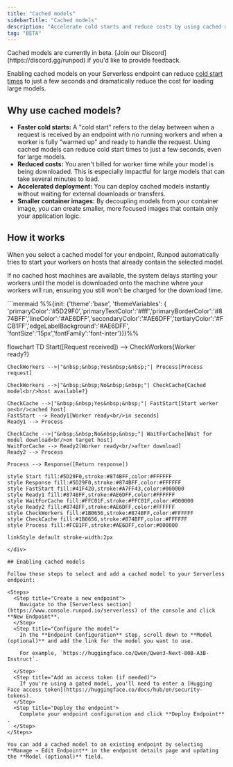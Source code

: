 ```yaml
---
title: "Cached models"
sidebarTitle: "Cached models"
description: "Accelerate cold starts and reduce costs by using cached models."
tag: "BETA"
---
```


<Note>
Cached models are currently in beta. [Join our Discord](https://discord.gg/runpod) if you'd like to provide feedback.
</Note>

Enabling cached models on your Serverless endpoint can reduce [cold start times](/serverless/overview#cold-starts) to just a few seconds and dramatically reduce the cost for loading large models.

## Why use cached models?

- **Faster cold starts:** A "cold start" refers to the delay between when a request is received by an endpoint with no running workers and when a worker is fully "warmed up" and ready to handle the request. Using cached models can reduce cold start times to just a few seconds, even for large models.
- **Reduced costs:** You aren't billed for worker time while your model is being downloaded. This is especially impactful for large models that can take several minutes to load.
- **Accelerated deployment:** You can deploy cached models instantly without waiting for external downloads or transfers.
- **Smaller container images:** By decoupling models from your container image, you can create smaller, more focused images that contain only your application logic.

## How it works

When you select a cached model for your endpoint, Runpod automatically tries to start your workers on hosts that already contain the selected model.

If no cached host machines are available, the system delays starting your workers until the model is downloaded onto the machine where your workers will run, ensuring you still won't be charged for the download time.

<div style={{ marginLeft: '4rem'}}>
```mermaid
%%{init: {'theme':'base', 'themeVariables': { 'primaryColor':'#5D29F0','primaryTextColor':'#fff','primaryBorderColor':'#874BFF','lineColor':'#AE6DFF','secondaryColor':'#AE6DFF','tertiaryColor':'#FCB1FF','edgeLabelBackground':'#AE6DFF', 'fontSize':'15px','fontFamily':'font-inter'}}}%%

flowchart TD
    Start([Request received]) --> CheckWorkers{Worker<br/>ready?}
    
    CheckWorkers -->|"&nbsp;&nbsp;Yes&nbsp;&nbsp;"| Process[Process request]
    
    CheckWorkers -->|"&nbsp;&nbsp;No&nbsp;&nbsp;"| CheckCache{Cached model<br/>host available?}
    
    CheckCache -->|"&nbsp;&nbsp;Yes&nbsp;&nbsp;"| FastStart[Start worker on<br/>cached host]
    FastStart --> Ready1[Worker ready<br/>in seconds]
    Ready1 --> Process
    
    CheckCache -->|"&nbsp;&nbsp;No&nbsp;&nbsp;"| WaitForCache[Wait for model download<br/>on target host]
    WaitForCache --> Ready2[Worker ready<br/>after download]
    Ready2 --> Process
    
    Process --> Response([Return response])

    style Start fill:#5D29F0,stroke:#874BFF,color:#FFFFFF
    style Response fill:#5D29F0,stroke:#874BFF,color:#FFFFFF
    style FastStart fill:#41F420,stroke:#A7FF43,color:#000000
    style Ready1 fill:#874BFF,stroke:#AE6DFF,color:#FFFFFF
    style WaitForCache fill:#FFC01F,stroke:#FFC01F,color:#000000
    style Ready2 fill:#874BFF,stroke:#AE6DFF,color:#FFFFFF
    style CheckWorkers fill:#1B0656,stroke:#874BFF,color:#FFFFFF
    style CheckCache fill:#1B0656,stroke:#874BFF,color:#FFFFFF
    style Process fill:#FCB1FF,stroke:#AE6DFF,color:#000000

    linkStyle default stroke-width:2px
```
</div>

## Enabling cached models

Follow these steps to select and add a cached model to your Serverless endpoint:

<Steps>
  <Step title="Create a new endpoint">
    Navigate to the [Serverless section](https://www.console.runpod.io/serverless) of the console and click **New Endpoint**.
  </Step>
  <Step title="Configure the model">
    In the **Endpoint Configuration** step, scroll down to **Model (optional)** and add the link for the model you want to use.
    
    For example, `https://huggingface.co/Qwen/Qwen3-Next-80B-A3B-Instruct`.

  </Step>
  <Step title="Add an access token (if needed)">
    If you're using a gated model, you'll need to enter a [Hugging Face access token](https://huggingface.co/docs/hub/en/security-tokens).
  </Step>
  <Step title="Deploy the endpoint">
    Complete your endpoint configuration and click **Deploy Endpoint** .
  </Step>
</Steps>

You can add a cached model to an existing endpoint by selecting **Manage → Edit Endpoint** in the endpoint details page and updating the **Model (optional)** field.